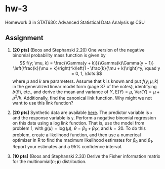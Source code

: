 # hw-3

Homework 3 in STAT630: Advanced Statistical Data Analysis @ CSU

## Assignment

1. **[20 pts]** (Boos and Stephanski 2.20) One version of the negative binomial probability mass function is given by
    $$
    f(y; \mu, k) = \frac{\Gamma(y + k)}{\Gamma(k)\Gamma(y + 1)} \left(\frac{k}{\mu + k}\right)^k\left(1 - \frac{k}{\mu + k}\right)^y, \quad y = 0, 1, \dots
    $$
    where $\mu$ and $k$ are parameters. Assume that $k$ is known and put $f(y; \mu, k)$ in the generalized linear model form (page 37 of the notes), identifying $b(\theta)$, etc., and derive the mean and variance of $Y$, $\text{E}(Y) = \mu$, $\text{Var}(Y) = \mu + \mu^2/k$. Additionally, find the canonical link function. Why might we not want to use this link function?

2. **[20 pts]** Synthetic data are available [here](./neg_bin_reg.csv). The predictor variable is `x` and the response variable is `y`. Perform a negative binomial regression on this data using a log link function. That is, use the model from problem 1, with $g(\mu) = \log(\mu)$, $\theta = \beta_0 + \beta_1 x$, and $k = 20$. To do this problem, create a likelihood function, and then use a numerical optimizer in R to find the maximum likelihood estimates for $\beta_0$ and $\beta_1$. Report your estimates and a 95% confidence interval.


3. **[10 pts]** (Boos and Stephanski 2.33) Derive the Fisher information matrix for the $\text{multinomial}(n; \boldsymbol p)$ distribution.